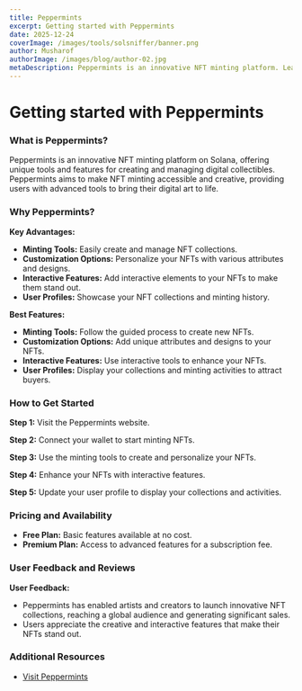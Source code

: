 ```yaml
---
title: Peppermints
excerpt: Getting started with Peppermints
date: 2025-12-24
coverImage: /images/tools/solsniffer/banner.png
author: Musharof
authorImage: /images/blog/author-02.jpg
metaDescription: Peppermints is an innovative NFT minting platform. Learn what it is & get started with it today. Find Dexscreener, Solana Explorer and other tools today.
---
```


# Getting started with Peppermints

### What is Peppermints?

Peppermints is an innovative NFT minting platform on Solana, offering unique tools and features for creating and managing digital collectibles. Peppermints aims to make NFT minting accessible and creative, providing users with advanced tools to bring their digital art to life.

### Why Peppermints?

**Key Advantages:**
- **Minting Tools:** Easily create and manage NFT collections.
- **Customization Options:** Personalize your NFTs with various attributes and designs.
- **Interactive Features:** Add interactive elements to your NFTs to make them stand out.
- **User Profiles:** Showcase your NFT collections and minting history.

**Best Features:**
- **Minting Tools:** Follow the guided process to create new NFTs.
- **Customization Options:** Add unique attributes and designs to your NFTs.
- **Interactive Features:** Use interactive tools to enhance your NFTs.
- **User Profiles:** Display your collections and minting activities to attract buyers.

### How to Get Started

**Step 1:** Visit the Peppermints website.

**Step 2:** Connect your wallet to start minting NFTs.

**Step 3:** Use the minting tools to create and personalize your NFTs.

**Step 4:** Enhance your NFTs with interactive features.

**Step 5:** Update your user profile to display your collections and activities.

### Pricing and Availability

- **Free Plan:** Basic features available at no cost.
- **Premium Plan:** Access to advanced features for a subscription fee.

### User Feedback and Reviews

**User Feedback:**
- Peppermints has enabled artists and creators to launch innovative NFT collections, reaching a global audience and generating significant sales.
- Users appreciate the creative and interactive features that make their NFTs stand out.

### Additional Resources

- [Visit Peppermints](https://peppermints.io/)
